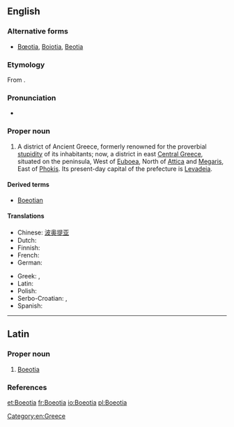 ==English==

{{wikipedia}}

===Alternative forms===
* [[Bœotia]], [[Boiotia]], [[Beotia]]

===Etymology===
From {{etyl|grc|en}} {{term|Βοιωτία|lang=grc}}.

===Pronunciation===
* {{a|UK}} {{IPA|/biːˈəʊʃə/}}

===Proper noun===
{{en-proper noun}}

# A district of Ancient Greece, formerly renowned for the proverbial [[stupidity]] of its inhabitants; now, a district in east [[Central Greece]], situated on the peninsula, West of [[Euboea]], North of [[Attica]] and [[Megaris]], East of [[Phokis]]. Its present-day capital of the prefecture is [[Levadeia]].

====Derived terms====
* [[Boeotian]]

====Translations====
{{trans-top|a district in Greece}}
* Chinese: [[波奥提亚]]
* Dutch: {{t|nl|Beotië}}
* Finnish: {{t|fi|Boiotia}}
* French: {{t+|fr|Béotie|f}}
* German: {{t|de|Böotien|n}}
{{trans-mid}}
* Greek: {{t|el|Boiotia}}, {{t|el|Voiotia}}
* Latin: {{t|la|Boeotia|f}}
* Polish: {{t+|pl|Beocja|f}}
* Serbo-Croatian: {{t|sh|Beòtija|f}}, {{t|sh|Beòcija|f}}
* Spanish: {{t+|es|Beocia|f}}
{{trans-bottom}}

[[Category:en:Greece]]

----

==Latin==

===Proper noun===
{{la-proper noun|Boeōtia|Boeotiae|Boeōtiae|f|first}}

# [[Boeotia#English|Boeotia]]

===References===
{{R:L&S}}

[[et:Boeotia]]
[[fr:Boeotia]]
[[io:Boeotia]]
[[pl:Boeotia]]